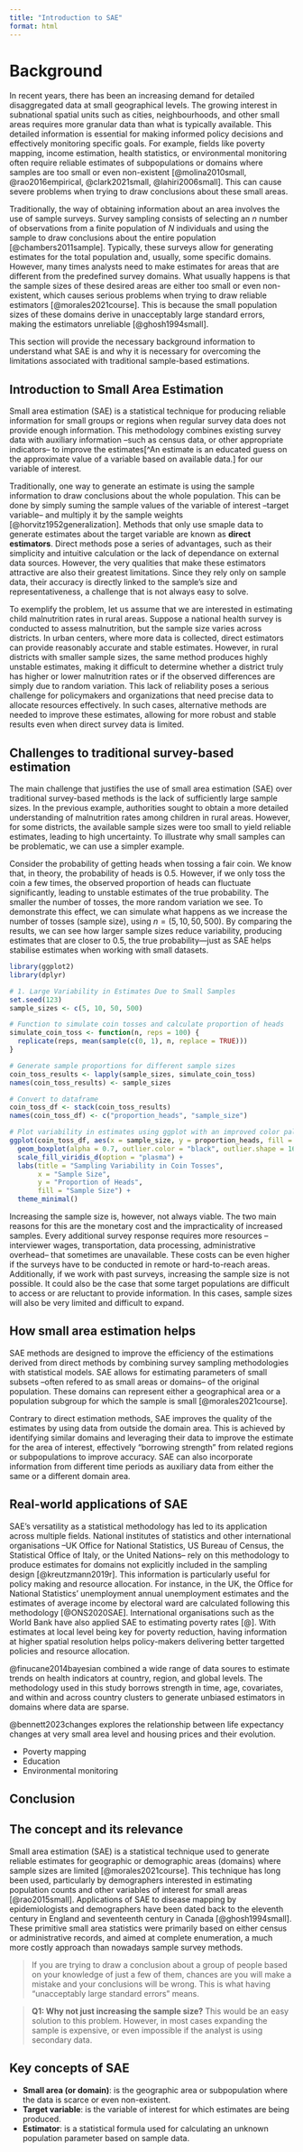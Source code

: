 ```yaml
---
title: "Introduction to SAE"
format: html
---
```


# Background

In recent years, there has been an increasing demand for detailed disaggregated data at small geographical levels. The growing interest in subnational spatial units such as cities, neighbourhoods, and other small areas requires more granular data than what is typically available. This detailed information is essential for making informed policy decisions and effectively monitoring specific goals. For example, fields like poverty mapping, income estimation, health statistics, or environmental monitoring often require reliable estimates of subpopulations or domains where samples are too small or even non-existent [@molina2010small, @rao2016empirical, @clark2021small, @lahiri2006small]. This can cause severe problems when trying to draw conclusions about these small areas.

Traditionally, the way of obtaining information about an area involves the use of sample surveys. Survey sampling consists of selecting an $n$ number of observations from a finite population of $N$ individuals and using the sample to draw conclusions about the entire population [@chambers2011sample]. Typically, these surveys allow for generating estimates for the total population and, usually, some specific domains. However, many times analysts need to make estimates for areas that are different from the predefined survey domains. What usually happens is that the sample sizes of these desired areas are either too small or even non-existent, which causes serious problems when trying to draw reliable estimators [@morales2021course]. This is because the small population sizes of these domains derive in unacceptably large standard errors, making the estimators unreliable [@ghosh1994small].

This section will provide the necessary background information to understand what SAE is and why it is necessary for overcoming the limitations associated with traditional sample-based estimations.

## Introduction to Small Area Estimation

Small area estimation (SAE) is a statistical technique for producing reliable information for small groups or regions when regular survey data does not provide enough information. This methodology combines existing survey data with auxiliary information --such as census data, or other appropriate indicators-- to improve the estimates\[\^An estimate is an educated guess on the approximate value of a variable based on available data.\] for our variable of interest.

Traditionally, one way to generate an estimate is using the sample information to draw conclusions about the whole population. This can be done by simply suming the sample values of the variable of interest --target variable-- and multiply it by the sample weights [@horvitz1952generalization]. Methods that only use smaple data to generate estimates about the target variable are known as **direct estimators**. Direct methods pose a series of advantages, such as their simplicity and intuitive calculation or the lack of dependance on external data sources. However, the very qualities that make these estimators attractive are also their greatest limitations. Since they rely only on sample data, their accuracy is directly linked to the sample's size and representativeness, a challenge that is not always easy to solve.

To exemplify the problem, let us assume that we are interested in estimating child malnutrition rates in rural areas. Suppose a national health survey is conducted to assess malnutrition, but the sample size varies across districts. In urban centers, where more data is collected, direct estimators can provide reasonably accurate and stable estimates. However, in rural districts with smaller sample sizes, the same method produces highly unstable estimates, making it difficult to determine whether a district truly has higher or lower malnutrition rates or if the observed differences are simply due to random variation. This lack of reliability poses a serious challenge for policymakers and organizations that need precise data to allocate resources effectively. In such cases, alternative methods are needed to improve these estimates, allowing for more robust and stable results even when direct survey data is limited.

## Challenges to traditional survey-based estimation

The main challenge that justifies the use of small area estimation (SAE) over traditional survey-based methods is the lack of sufficiently large sample sizes. In the previous example, authorities sought to obtain a more detailed understanding of malnutrition rates among children in rural areas. However, for some districts, the available sample sizes were too small to yield reliable estimates, leading to high uncertainty. To illustrate why small samples can be problematic, we can use a simpler example.

Consider the probability of getting heads when tossing a fair coin. We know that, in theory, the probability of heads is $0.5$. However, if we only toss the coin a few times, the observed proportion of heads can fluctuate significantly, leading to unstable estimates of the true probability. The smaller the number of tosses, the more random variation we see. To demonstrate this effect, we can simulate what happens as we increase the number of tosses (sample size), using $n = (5, 10, 50, 500)$. By comparing the results, we can see how larger sample sizes reduce variability, producing estimates that are closer to $0.5$, the true probability—just as SAE helps stabilise estimates when working with small datasets.

```r
library(ggplot2)
library(dplyr)

# 1. Large Variability in Estimates Due to Small Samples
set.seed(123)
sample_sizes <- c(5, 10, 50, 500)

# Function to simulate coin tosses and calculate proportion of heads
simulate_coin_toss <- function(n, reps = 100) {
  replicate(reps, mean(sample(c(0, 1), n, replace = TRUE)))
}

# Generate sample proportions for different sample sizes
coin_toss_results <- lapply(sample_sizes, simulate_coin_toss)
names(coin_toss_results) <- sample_sizes

# Convert to dataframe
coin_toss_df <- stack(coin_toss_results)
names(coin_toss_df) <- c("proportion_heads", "sample_size")

# Plot variability in estimates using ggplot with an improved color palette
ggplot(coin_toss_df, aes(x = sample_size, y = proportion_heads, fill = sample_size)) +
  geom_boxplot(alpha = 0.7, outlier.color = "black", outlier.shape = 16) +
  scale_fill_viridis_d(option = "plasma") +
  labs(title = "Sampling Variability in Coin Tosses",
       x = "Sample Size",
       y = "Proportion of Heads",
       fill = "Sample Size") +
  theme_minimal()
```

Increasing the sample size is, however, not always viable. The two main reasons for this are the monetary cost and the impracticality of increased samples. Every additional survey response requires more resources --interviewer wages, transportation, data processing, administrative overhead-- that sometimes are unavailable. These costs can be even higher if the surveys have to be conducted in remote or hard-to-reach areas. Additionally, if we work with past surveys, increasing the sample size is not possible. It could also be the case that some target populations are difficult to access or are reluctant to provide information. In this cases, sample sizes will also be very limited and difficult to expand.

## How small area estimation helps

SAE methods are designed to improve the efficiency of the estimations derived from direct methods by combining survey sampling methodologies with statistical models. SAE allows for estimating parameters of small subsets --often refered to as small areas or domains-- of the original population. These domains can represent either a geographical area or a population subgroup for which the sample is small [@morales2021course].

Contrary to direct estimation methods, SAE improves the quality of the estimates by using data from outside the domain area. This is achieved by identifying similar domains and leveraging their data to improve the estimate for the area of interest, effectively "borrowing strength" from related regions or subpopulations to improve accuracy. SAE can also incorporate information from different time periods as auxiliary data from either the same or a different domain area.

## Real-world applications of SAE

SAE's versatility as a statistical methodology has led to its application across multiple fields. National institutes of statistics and other international organisations --UK Office for National Statistics, US Bureau of Census, the Statistical Office of Italy, or the United Nations-- rely on this methodology to produce estimates for domains not explicitly included in the sampling design [@kreutzmann2019r]. This information is particularly useful for policy making and resource allocation. For instance, in the UK, the Office for National Statistics' unemployment annual unemployment estimates and the estimates of average income by electoral ward are calculated following this methodology [@ONS2020SAE]. International organisations such as the World Bank have also applied SAE to estimating poverty rates \[\@\]. With estimates at local level being key for poverty reduction, having information at higher spatial resolution helps policy-makers delivering better targetted policies and resource allocation.

@finucane2014bayesian combined a wide range of data soures to estimate trends on health indicators at country, region, and global levels. The methodology used in this study borrows strength in time, age, covariates, and within and across country clusters to generate unbiased estimators in domains where data are sparse.

@bennett2023changes explores the relationship between life expectancy changes at very small area level and housing prices and their evolution.

-   Poverty mapping
-   Education
-   Environmental monitoring

## Conclusion

## The concept and its relevance

Small area estimation (SAE) is a statistical technique used to generate reliable estimates for geographic or demographic areas (domains) where sample sizes are limited [@morales2021course]. This technique has long been used, particularly by demographers interested in estimating population counts and other variables of interest for small areas [@rao2015small]. Applications of SAE to disease mapping by epidemiologists and demographers have been dated back to the eleventh century in England and seventeenth century in Canada [@ghosh1994small]. These primitive small area statistics were primarily based on either census or administrative records, and aimed at complete enumeration, a much more costly approach than nowadays sample survey methods.

> If you are trying to draw a conclusion about a group of people based on your knowledge of just a few of them, chances are you will make a mistake and your conclusions will be wrong. This is what having "unacceptably large standard errors" means.

> **Q1: Why not just increasing the sample size?** This would be an easy solution to this problem. However, in most cases expanding the sample is expensive, or even impossible if the analyst is using secondary data.

## Key concepts of SAE

-   **Small area (or domain)**: is the geographic area or subpopulation where the data is scarce or even non-existent.
-   **Target variable**: is the variable of interest for which estimates are being produced.
-   **Estimator**: is a statistical formula used for calculating an unknown population parameter based on sample data.
